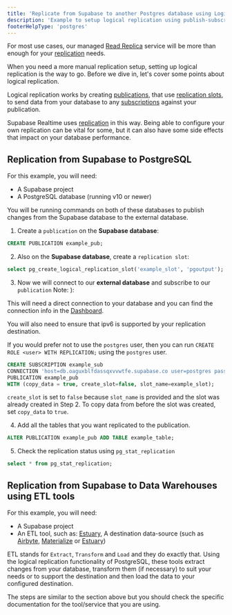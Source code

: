 ```yaml
---
title: 'Replicate from Supabase to another Postgres database using Logical Replication'
description: 'Example to setup logical replication using publish-subscribe to a Postgres database outside of Supabase'
footerHelpType: 'postgres'
---
```


For most use cases, our managed [Read Replica](/docs/content/guides/platform/read-replicas.mdx) service will be more than enough for your [replication](/docs/content/guides/database/replication.mdx) needs.

When you need a more manual replication setup, setting up logical replication is the way to go. Before we dive in, let's cover some points about logical replication.

Logical replication works by creating [publications](https://www.postgresql.org/docs/current/sql-createpublication.html), that use [replication slots](https://www.postgresql.org/docs/current/warm-standby.html#STREAMING-REPLICATION-SLOTS), to send data from your database to any [subscriptions](https://www.postgresql.org/docs/current/logical-replication-subscription.html) against your publication.

Supabase Realtime uses [replication](/docs/docs/ref/realtime/realtime.mdx) in this way. Being able to configure your own replication can be vital for some, but it can also have some side effects that impact on your database performance.

## Replication from Supabase to PostgreSQL

For this example, you will need:

- A Supabase project
- A PostgreSQL database (running v10 or newer)

You will be running commands on both of these databases to publish changes from the Supabase database to the external database.

1. Create a `publication` on the **Supabase database**:

```sql
CREATE PUBLICATION example_pub;
```

2. Also on the **Supabase database**, create a `replication slot`:

```sql
select pg_create_logical_replication_slot('example_slot', 'pgoutput');
```

3. Now we will connect to our **external database** and subscribe to our `publication` Note: ):

<Admonition type="note">

This will need a direct connection to your database and you can find the connection info in the [Dashboard](https://supabase.com/dashboard/project/_/settings/database).

You will also need to ensure that ipv6 is supported by your replication destination.

If you would prefer not to use the `postgres` user, then you can run `CREATE ROLE <user> WITH REPLICATION;` using the `postgres` user.

</Admonition>

```sql
CREATE SUBSCRIPTION example_sub
CONNECTION 'host=db.oaguxblfdassqxvvwtfe.supabase.co user=postgres password=YOUR_PASS dbname=postgres'
PUBLICATION example_pub
WITH (copy_data = true, create_slot=false, slot_name=example_slot);
```

<Admonition type="note">

`create_slot` is set to `false` because `slot_name` is provided and the slot was already created in Step 2.
To copy data from before the slot was created, set `copy_data` to `true`.

</Admonition>

4. Add all the tables that you want replicated to the publication.

```sql
ALTER PUBLICATION example_pub ADD TABLE example_table;
```

5. Check the replication status using `pg_stat_replication`

```sql
select * from pg_stat_replication;
```

## Replication from Supabase to Data Warehouses using ETL tools

For this example, you will need:
- A Supabase project
- An ETL tool, such as: [Estuary](https://supabase.com/partners/integrations/estuary), 
A destination data-source (such as [Airbyte](https://airbyte.com/), [Materialize](https://materialize.com/) or [Estuary](https://estuary.dev/))

ETL stands for `Extract`, `Transform` and `Load` and they do exactly that. Using the logical replication functionality of PostgreSQL, these tools extract changes from your database, transform them (if necessary) to suit your needs or to support the destination and then load the data to your configured destination.

The steps are similar to the section above but you should check the specific documentation for the tool/service that you are using.


